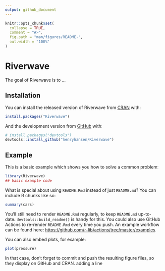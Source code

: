 ```yaml
---
output: github_document
---
```


<!-- README.md is generated from README.Rmd. Please edit that file -->

```r
knitr::opts_chunk$set(
  collapse = TRUE,
  comment = "#>",
  fig.path = "man/figures/README-",
  out.width = "100%"
)
```

# Riverwave

<!-- badges: start -->
<!-- badges: end -->

The goal of Riverwave is to ...

## Installation

You can install the released version of Riverwave from [CRAN](https://CRAN.R-project.org) with:

``` r
install.packages("Riverwave")
```

And the development version from [GitHub](https://github.com/) with:

``` r
# install.packages("devtools")
devtools::install_github("henryhansen/Riverwave")
```
## Example

This is a basic example which shows you how to solve a common problem:

```r
library(Riverwave)
## basic example code
```

What is special about using `README.Rmd` instead of just `README.md`? You can include R chunks like so:

```r
summary(cars)
```

You'll still need to render `README.Rmd` regularly, to keep `README.md` up-to-date. `devtools::build_readme()` is handy for this. You could also use GitHub Actions to re-render `README.Rmd` every time you push. An example workflow can be found here: <https://github.com/r-lib/actions/tree/master/examples>.

You can also embed plots, for example:

```r
plot(pressure)
```

In that case, don't forget to commit and push the resulting figure files, so they display on GitHub and CRAN.
adding a line
